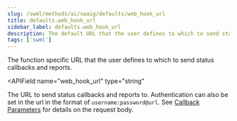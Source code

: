 ```yaml
---
slug: /swml/methods/ai/swaig/defaults/web_hook_url
title: defaults.web_hook_url
sidebar_label: defaults.web_hook_url
description: The default URL that the user defines to which to send status callbacks and reports.
tags: ['swml']
---
```




The function specific URL that the user defines to which to send status callbacks and reports.

<APIField
  name="web_hook_url"
  type="string"
>
  The URL to send status callbacks and reports to. Authentication can also be set in the url in the format of `username:password@url`. See [Callback Parameters](#callback-request-for-web_hook_url) for details on the request body.
</APIField>

<WebHookUrl />






